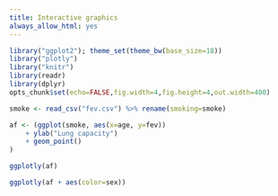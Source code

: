 ```yaml
---
title: Interactive graphics
always_allow_html: yes
---
```


```r
library("ggplot2"); theme_set(theme_bw(base_size=18))
library("plotly")
library("knitr")
library(readr)
library(dplyr)
opts_chunk$set(echo=FALSE,fig.width=4,fig.height=4,out.width=400)
```

```r
smoke <- read_csv("fev.csv") %>% rename(smoking=smoke)
```

```r
af <- (ggplot(smoke, aes(x=age, y=fev))
	+ ylab("Lung capacity")
	+ geom_point() 
)

ggplotly(af)
```

```r
ggplotly(af + aes(color=sex))
```
